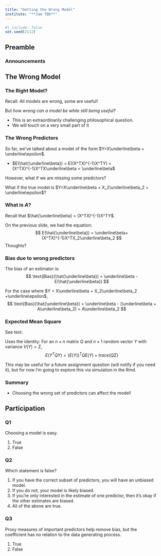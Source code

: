 ```yaml
---
title: "Getting the Wrong Model"
institute: "**Jam TBD**"
---
```


```r
#| include: false
set.seed(2112)
```

::: {.content-visible unless-profile="book"}
## Preamble

### Announcements

:::

## The Wrong Model

### The Right Model?

Recall: All models are wrong, some are useful!

\pspace

But *how wrong can a model be while still being useful?*

\pspace

- This is an extraordinarily challenging philosophical question.
- We will touch on a very small part of it

### The Wrong Predictors

So far, we've talked about a model of the form $Y=X\underline\beta + \underline\epsilon$. 

- $E(\hat{\underline\beta}) = E((X^TX)^{-1}X^TY) = (X^TX)^{-1}X^TX\underline\beta = \underline\beta$

\pspace

However, what if we are missing some predictors? 

What if the true model is $Y=X\underline\beta + X_2\underline\beta_2 + \underline\epsilon$?\pause
\begin{align*}
E(\hat{\underline\beta}) &= E((X^TX)^{-1}X^TY)\\
& = (X^TX)^{-1}X^T(X\underline\beta + X_2\underline\beta_2) \\
& = (X^TX)^{-1}X^TX\underline\beta + (X^TX)^{-1}X^TX_2\underline\beta_2 \\
&= \underline\beta+ (X^TX)^{-1}X^TX_2\underline\beta_2\\
&= \underline\beta + A\underline\beta_2
\end{align*}

### What is $A$?

Recall that $\hat{\underline\beta} = (X^TX)^{-1}X^TY$.

\pspace

On the previous slide, we had the equation:
$$
E(\hat{\underline\beta}) = \underline\beta+ (X^TX)^{-1}X^TX_2\underline\beta_2
$$
Thoughts?

### Bias due to wrong predictors

The bias of an estimator is:
$$
\text{Bias}(\hat{\underline\beta}) = \underline\beta - E(\hat{\underline\beta})
$$

For the case where $Y = X\underline\beta + X_2\underline\beta_2 +\underline\epsilon$,
$$
\text{Bias}(\hat{\underline\beta}) = \underline\beta - (\underline\beta + A\underline\beta_2) = A\underline\beta_2
$$


### Expected Mean Square

See text.

\pspace

Uses the identity: For an $n\times n$ matrix $Q$ and $n\times 1$ random vector $Y$ with variance $V(Y)=\Sigma$,
$$
E(Y^TQY) = (E(Y))^TQE(Y) + trace(Q\Sigma)
$$

\pspace

This may be useful for a future assignment question (will notify if you need it), but for now I'm going to explore this via simulation in the Rmd.

### Summary

- Choosing the wrong set of predictors can affect the model!

::: {.content-visible unless-profile="book"}


## Participation

### Q1

Choosing a model is easy.

\pspace

1. True
2. False

### Q2

Which statement is false?

\pspace

1. If you have the correct subset of predictors, you will have an unbiased model.
2. If you do not, your model is likely biased.
3. If you're only interested in the estimate of one predictor, then it's okay if the other estimates are biased.
4. All of the above are true.

### Q3

Proxy measures of important predictors help remove bias, but the coefficient has no relation to the data generating process.

\pspace

1. True
2. False

:::
